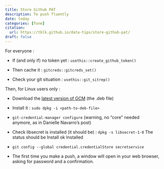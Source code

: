```yaml
---
title: Store Github PAT
description: To push fluently
date: today
categories: [Tune]
citation: 
  url: https://tblk.github.io/data-tips/store-github-pat/ 
draft: false
---
```


For everyone :

-   If (and only if) no token yet : `usethis::create_github_token()`

-   Then cache it : `gitcreds::gitcreds_set()`

-   Check your git situation : `usethis::git_sitrep()`

Then, for Linux users only :

-   Download the [latest version of GCM](https://github.com/git-ecosystem/git-credential-manager/releases/tag/v2.1.2) (the .deb file)

- Install it : `sudo dpkg -i <path-to-deb-file>`

- `git-credential-manager configure` (warning, no "core" needed anymore, as in Danielle Navarro's post)

- Check libsecret is installed (it should be) : `dpkg -s libsecret-1-0` The status should be Install ok Installed

- `git config --global credential.credentialStore secretservice`

- The first time you make a push, a window will open in your web browser, asking for password and a confirmation.
